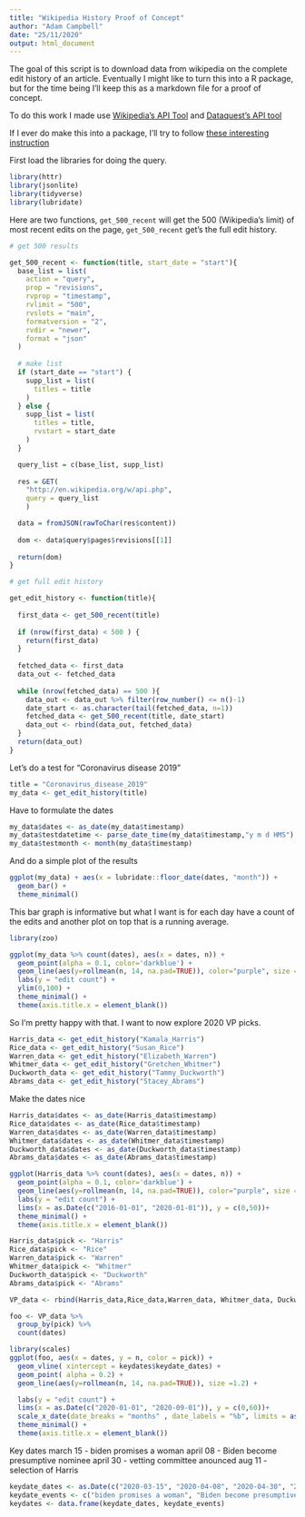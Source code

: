 ```yaml
---
title: "Wikipedia History Proof of Concept"
author: "Adam Campbell"
date: "25/11/2020"
output: html_document
---
```


The goal of this script is to download data from wikipedia on the complete edit history of an article.  Eventually I might like to turn this into a R package, but for the time being I'll keep this as a markdown file for a proof of concept.

To do this work I made use [Wikipedia's API Tool](https://www.mediawiki.org/wiki/API:Revisions#Example_2:_Get_last_five_revisions_of_a_page_filtered_by_date_and_user) and [Dataquest's API tool](https://www.dataquest.io/blog/r-api-tutorial/)

If I ever do make this into a package, I'll try to follow [these interesting instruction ](https://tinyheero.github.io/jekyll/update/2015/07/26/making-your-first-R-package.html)

First load the libraries for doing the query.
```r
library(httr)
library(jsonlite)
library(tidyverse)
library(lubridate)
```

Here are two functions, `get_500_recent` will get the 500 (Wikipedia's limit) of most recent edits on the page,  `get_500_recent` get's the full edit history.   
```r
# get 500 results

get_500_recent <- function(title, start_date = "start"){
  base_list = list(
    action = "query", 
    prop = "revisions",
    rvprop = "timestamp",
    rvlimit = "500",
    rvslots = "main",
    formatversion = "2",
    rvdir = "newer",
    format = "json"
  )
  
  # make list
  if (start_date == "start") {
    supp_list = list(
      titles = title
    )  
  } else {
    supp_list = list(
      titles = title,
      rvstart = start_date
    )
  }

  query_list = c(base_list, supp_list)
  
  res = GET(
    "http://en.wikipedia.org/w/api.php", 
    query = query_list
    )

  data = fromJSON(rawToChar(res$content))
  
  dom <- data$query$pages$revisions[[1]]
  
  return(dom)
}

# get full edit history

get_edit_history <- function(title){
  
  first_data <- get_500_recent(title)
  
  if (nrow(first_data) < 500 ) {
    return(first_data)
  } 
  
  fetched_data <- first_data
  data_out <- fetched_data
  
  while (nrow(fetched_data) == 500 ){
    data_out <- data_out %>% filter(row_number() <= n()-1)
    date_start <- as.character(tail(fetched_data, n=1))
    fetched_data <- get_500_recent(title, date_start)
    data_out <- rbind(data_out, fetched_data)
  }
  return(data_out)
}
```

Let's do a test for "Coronavirus disease 2019"
```r
title = "Coronavirus_disease_2019"
my_data <- get_edit_history(title)
```

Have to formulate the dates
```r
my_data$dates <- as_date(my_data$timestamp)
my_data$testdatetime <- parse_date_time(my_data$timestamp,"y m d HMS")
my_data$testmonth <- month(my_data$timestamp)
```

And do a simple plot of the results
```r
ggplot(my_data) + aes(x = lubridate::floor_date(dates, "month")) + 
  geom_bar() +
  theme_minimal()
```

This bar graph is informative but what I want is for each day have a count of the edits and another plot on top that is a running average.

```r
library(zoo)

ggplot(my_data %>% count(dates), aes(x = dates, n)) +
  geom_point(alpha = 0.1, color='darkblue') +
  geom_line(aes(y=rollmean(n, 14, na.pad=TRUE)), color="purple", size =1.5) +
  labs(y = "edit count") +
  ylim(0,100) +
  theme_minimal() + 
  theme(axis.title.x = element_blank())
```

So I'm pretty happy with that.  I want to now explore 2020 VP picks.

```r
Harris_data <- get_edit_history("Kamala_Harris")
Rice_data <- get_edit_history("Susan_Rice")
Warren_data <- get_edit_history("Elizabeth_Warren")
Whitmer_data <- get_edit_history("Gretchen_Whitmer")
Duckworth_data <- get_edit_history("Tammy_Duckworth")
Abrams_data <- get_edit_history("Stacey_Abrams")
```

Make the dates nice
```r
Harris_data$dates <- as_date(Harris_data$timestamp)
Rice_data$dates <- as_date(Rice_data$timestamp)
Warren_data$dates <- as_date(Warren_data$timestamp)
Whitmer_data$dates <- as_date(Whitmer_data$timestamp)
Duckworth_data$dates <- as_date(Duckworth_data$timestamp)
Abrams_data$dates <- as_date(Abrams_data$timestamp)
```



```r
ggplot(Harris_data %>% count(dates), aes(x = dates, n)) +
  geom_point(alpha = 0.1, color='darkblue') +
  geom_line(aes(y=rollmean(n, 14, na.pad=TRUE)), color="purple", size =1.5) +
  labs(y = "edit count") +
  lims(x = as.Date(c("2016-01-01", "2020-01-01")), y = c(0,50))+
  theme_minimal() + 
  theme(axis.title.x = element_blank())


```

```r
Harris_data$pick <- "Harris" 
Rice_data$pick <- "Rice"
Warren_data$pick <- "Warren"
Whitmer_data$pick <- "Whitmer"
Duckworth_data$pick <- "Duckworth"
Abrams_data$pick <- "Abrams"
```

```r

VP_data <- rbind(Harris_data,Rice_data,Warren_data, Whitmer_data, Duckworth_data, Abrams_data)
```

```r
foo <- VP_data %>%
  group_by(pick) %>%
  count(dates)
```



```r
library(scales)
ggplot(foo, aes(x = dates, y = n, color = pick)) +
  geom_vline( xintercept = keydates$keydate_dates) +
  geom_point( alpha = 0.2) +
  geom_line(aes(y=rollmean(n, 14, na.pad=TRUE)), size =1.2) +

  labs(y = "edit count") +
  lims(x = as.Date(c("2020-01-01", "2020-09-01")), y = c(0,60))+
  scale_x_date(date_breaks = "months" , date_labels = "%b", limits = as.Date(c("2020-01-01", "2020-09-01"))) +
  theme_minimal() +
  theme(axis.title.x = element_blank())

```

Key dates 
march 15 - biden promises a woman
april 08 - Biden become presumptive nominee
april 30 - vetting committee anounced
aug 11 - selection of Harris

```r
keydate_dates <- as.Date(c("2020-03-15", "2020-04-08", "2020-04-30", "2020-08-11"))
keydate_events <- c("biden promises a woman", "Biden become presumptive nominee", "vetting committee anounced", "selection of Harris")
keydates <- data.frame(keydate_dates, keydate_events)
```

